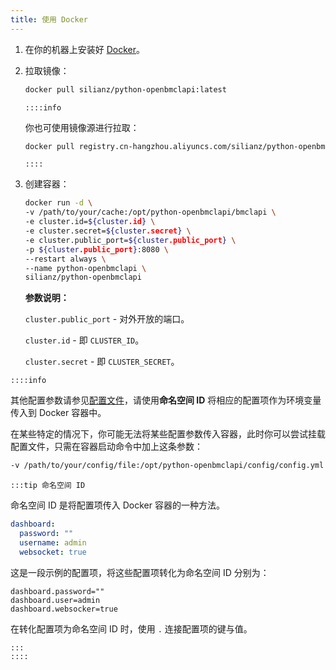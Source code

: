 ```yaml
---
title: 使用 Docker
---
```


1. 在你的机器上安装好 [Docker](https://docker.com/)。

2. 拉取镜像：

   ```sh
   docker pull silianz/python-openbmclapi:latest
   ```

   ```mdx-code-block
   ::::info
   ```

   你也可使用镜像源进行拉取：

   ```sh
   docker pull registry.cn-hangzhou.aliyuncs.com/silianz/python-openbmclapi:latest
   ```

   ```
   ::::
   ```

3. 创建容器：

   ```sh
   docker run -d \
   -v /path/to/your/cache:/opt/python-openbmclapi/bmclapi \
   -e cluster.id=${cluster.id} \
   -e cluster.secret=${cluster.secret} \
   -e cluster.public_port=${cluster.public_port} \
   -p ${cluster.public_port}:8080 \
   --restart always \
   --name python-openbmclapi \
   silianz/python-openbmclapi 
   ```

   **参数说明：**

   `cluster.public_port` - 对外开放的端口。

   `cluster.id` - 即 `CLUSTER_ID`。

   `cluster.secret` - 即 `CLUSTER_SECRET`。

```mdx-code-block
::::info
```

其他配置参数请参见[配置文件](/docs/advanced/configuration)，请使用**命名空间 ID** 将相应的配置项作为环境变量传入到 Docker 容器中。

在某些特定的情况下，你可能无法将某些配置参数传入容器，此时你可以尝试挂载配置文件，只需在容器启动命令中加上这条参数：

```sh
-v /path/to/your/config/file:/opt/python-openbmclapi/config/config.yml
```

```mdx-code-block
:::tip 命名空间 ID
```

命名空间 ID 是将配置项传入 Docker 容器的一种方法。

```yml title="config/config.yml"
dashboard:
  password: ""
  username: admin
  websocket: true
```

这是一段示例的配置项，将这些配置项转化为命名空间 ID 分别为：

```properties
dashboard.password=""
dashboard.user=admin
dashboard.websocker=true
```

在转化配置项为命名空间 ID 时，使用 `.` 连接配置项的键与值。

```mdx-code-block
:::
::::
```
